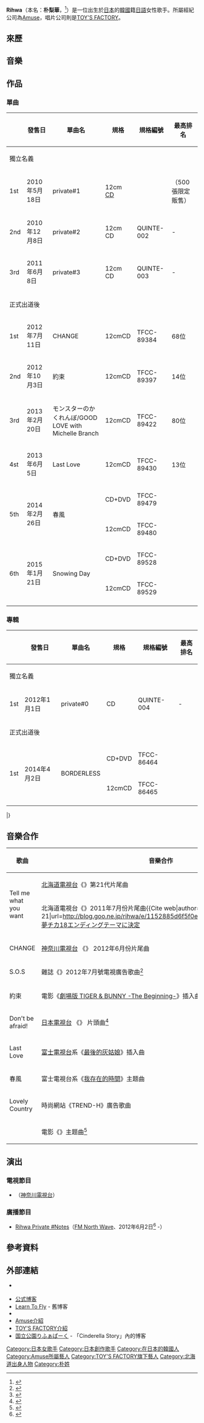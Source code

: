 {{expand|time=2013-12-31T20:26:04+00:00}}
{{noteTA
|G1=JP Show}}
{{藝人
| 姓名 = Rihwa
| 類型 = 女歌手
| 原名 = 朴梨華（{{lang|ja|パク・リファ}}）
| 外文名 = 
| 外文 = 
| 羅馬拼音 = 
| 出生日期 = {{birth_date_and _age|1989|10|4}}
| 出生地點 = {{JPN}}[[北海道|北海道]][[札幌市|札幌市]]
| 國籍 = {{KOR}}
| 語言 = [[日語|日語]]
| 職業 = [[歌手|歌手]]
| 唱片公司 = [[TOY'S_FACTORY|TOY'S FACTORY]]
| 經紀公司 = [[Amuse|Amuse]]
| 活躍年代 = 2010年至今
| 網站 = [http://www.rihwa.net/ Rihwa Official website]
}}
'''Rihwa'''（本名：'''朴梨華'''，{{bd|1989年|10月4日}}<ref>{{Cite web |url=http://sankei.jp.msn.com/entertainments/news/120718/ent12071810590009-n3.htm |title=言葉と関係なくつながれることに感動 Rihwa デビューシングル「CHANGE」 |work=[[產經新聞|產經新聞]] |publisher=[[產業經濟新聞社|產業經濟新聞社]] |date=2012-07-18 |accessdate=2013-12-31 |deadurl=yes |archiveurl=https://web.archive.org/web/20120718043951/http://sankei.jp.msn.com/entertainments/news/120718/ent12071810590009-n3.htm |archivedate=2012-07-18 }}</ref>）是一位出生於[[日本|日本]]的[[韓國|韓國]]籍[[日語|日語]]女性歌手。所屬經紀公司為[[Amuse|Amuse]]，唱片公司則是[[TOY'S_FACTORY|TOY'S FACTORY]]。

== 來歷 ==

== 音樂 ==

== 作品 ==
=== 單曲 ===
{| class="wikitable" style="text-align:center"
|-
!   !! 發售日 !! 單曲名 !! 規格 !! 規格編號 !! 最高排名
|-
! colspan=6 | 獨立名義
|-
| 1st
| 2010年5月18日
! private#1
| 12cm [[CD|CD]]
|
| （500張限定販售）
|-
| 2nd
| 2010年12月8日
! private#2
| 12cm CD
| QUINTE-002
| -
|-
| 3rd
| 2011年6月8日
 !private#3
| 12cm CD
| QUINTE-003
| -
|-
! colspan=6 | 正式出道後
|-
| 1st
| 2012年7月11日
 !CHANGE
| 12cmCD
| TFCC-89384
| 68位
|-
| 2nd
| 2012年10月3日
! 約束
| 12cmCD
| TFCC-89397
| 14位
|-
| 3rd
| 2013年2月20日
! モンスターのかくれんぼ/GOOD LOVE with Michelle Branch
| 12cmCD
| TFCC-89422
| 80位
|-
| 4st
| 2013年6月5日
! Last Love
| 12cmCD
| TFCC-89430
| 13位
|-
| rowspan=2 | 5th
| rowspan=2 | 2014年2月26日
! rowspan=2 | 春風
| CD+DVD
| TFCC-89479
| rowspan=2 | 
|-
| 12cmCD
| TFCC-89480
|-
| rowspan=2 | 6th
| rowspan=2 | 2015年1月21日
! rowspan=2 | Snowing Day
| CD+DVD
| TFCC-89528
| rowspan=2 | 
|-
| 12cmCD
| TFCC-89529
|-
|}

=== 專輯 ===
{| class="wikitable" style="text-align:center"
|-
!   !! 發售日 !! 單曲名 !! 規格 !! 規格編號 !! 最高排名
|-
! colspan=6 | 獨立名義
|-
! 1st
| 2012年1月1日
| private#0
| CD
| QUINTE-004
| - 
|-
! colspan=6 | 正式出道後
|-
| rowspan=2 | 1st
| rowspan=2 | 2014年4月2日
! rowspan=2 | BORDERLESS
| CD+DVD
| TFCC-86464
| rowspan=2 | 
|-
| 12cmCD
| TFCC-86465
|- 
|}
|}

== 音樂合作 ==
{|class="wikitable" style="font-size:small;"
! 歌曲 !! 音樂合作
|-
|rowspan="2"|Tell me what you want||[[北海道電視台|北海道電視台]]《{{link-ja|全國省道挑食中|おにぎりあたためますか}}》第21代片尾曲
|-
|北海道電視台《{{link-ja|夢動力18|夢チカ18}}》2011年7月份片尾曲<ref>{{Cite web|author=Rihwa|date=2011-06-21|url=http://blog.goo.ne.jp/rihwa/e/1152885d6f5f0e6fe650f6cb4d312397|title=夢チカ18エンディングテーマに決定!!|work=Learn To Fly|accessdate=2012-08-01|deadurl=yes|archiveurl=https://web.archive.org/web/20140101080202/http://blog.goo.ne.jp/rihwa/e/1152885d6f5f0e6fe650f6cb4d312397|archivedate=2014-01-01}}</ref>
|-
|CHANGE||[[神奈川電視台|神奈川電視台]] 《{{link-ja|saku saku|saku saku}}》 2012年6月份片尾曲
|-
|S.O.S||雜誌《{{link-ja|sweet|sweet (雑誌)}}》2012年7月號電視廣告歌曲<ref>{{Cite web|date=2012-06-13|url=http://www.barks.jp/news/?id=1000080518|title=Rihwa（リファ）、新曲「S.O.S」がファッション誌『sweet』のCMソングに大抜擢|work=BARKS|publisher=グローバル・プラス|accessdate=2012-07-24|archive-date=2014-01-01|archive-url=https://web.archive.org/web/20140101114413/http://www.barks.jp/news/?id=1000080518|dead-url=no}}</ref>
|-
|約束||電影《[[TIGER_&_BUNNY|劇場版 TIGER & BUNNY -The Beginning-]]》插入曲<ref>{{Cite web|date=2012-07-10|url=http://natalie.mu/music/news/72674|title=Rihwa「劇場版 TIGER & BUNNY」第1弾の挿入歌書き下ろし|work=ナタリー|publisher=ナターシャ|accessdate=2012-08-05|archive-date=2014-01-01|archive-url=https://web.archive.org/web/20140101221122/http://natalie.mu/music/news/72674|dead-url=no}}</ref>
|-
|Don't be afraid!||[[日本電視台|日本電視台]] 《{{link-ja|Evening Press donna|イブニングプレス donna}}》 片頭曲<ref>{{Cite web|url=http://www.rihwa.net/media.php#tv|title=Media：Rihwa Official website|accessdate=2013-04-03|archive-date=2013-04-07|archive-url=https://web.archive.org/web/20130407054550/http://www.rihwa.net/media.php#tv|dead-url=no}}</ref>
|-
|Last Love|| [[富士電視台|富士電視台]]系《[[最後的灰姑娘|最後的灰姑娘]]》插入曲
|-
|春風||富士電視台系《[[我存在的時間|我存在的時間]]》主题曲
|-
|Lovely Country||時尚網站《TREND-H》廣告歌曲
|-
|{{link-ja|道標|ミチシルベ}}||電影《{{Link-ja|百合心|ユリゴコロ}}》主题曲<ref>{{Cite news|title=Ｒｉｈｗａ、吉高由里子主演「ユリゴコロ」で初の映画主題歌|url=http://www.hochi.co.jp/entertainment/20170712-OHT1T50337.html?from=rss&utm_source=dlvr.it&utm_medium=twitter|newspaper=[[體育報知|體育報知]]|publisher=[[報知新聞社|報知新聞社]]|language=ja|date=2017-07-13|accessdate=2017-07-13|archiveurl=https://archive.is/20170713114305/http://www.hochi.co.jp/entertainment/20170712-OHT1T50337.html?from=rss&utm_source=dlvr.it&utm_medium=twitter|archivedate=2017-07-13|deadurl=yes}}</ref>
|}

== 演出 ==
=== 電視節目 ===
* {{link-ja|saku saku|saku saku}}（[[神奈川電視台|神奈川電視台]]）

=== 廣播節目 ===
* [[Rihwa_Private_#Notes|Rihwa Private #Notes]]（[[FM_North_Wave|FM North Wave]]、2012年6月2日<ref>{{Cite web|author=Rihwa|date=2012-06-02|url=http://blog.goo.ne.jp/rihwa/e/1dacdbca862296e390096827d338921d|title=DJ Rihwaの誕生日♪|work=Learn To Fly|accessdate=2012-10-10|deadurl=yes|archiveurl=https://web.archive.org/web/20140101080159/http://blog.goo.ne.jp/rihwa/e/1dacdbca862296e390096827d338921d|archivedate=2014-01-01}}</ref> -）

== 參考資料 ==
{{reflist}}

== 外部連結 ==
* {{Official|http://www.rihwa.net/}} {{ja icon}}
* [http://ameblo.jp/rihwablo/ 公式博客]{{Wayback|url=http://ameblo.jp/rihwablo/ |date=20140419080931 }} {{ja icon}}
* [http://blog.goo.ne.jp/rihwa/ Learn To Fly]{{Wayback|url=http://blog.goo.ne.jp/rihwa/ |date=20140101132710 }} - 舊博客 {{ja icon}}
* {{Twitter|Rihwa_Park|Rihwa}}
* [http://artist.amuse.co.jp/artist/rihwa/ Amuse介紹]{{Wayback|url=http://artist.amuse.co.jp/artist/rihwa/ |date=20140403115338 }} {{ja icon}}
* [https://web.archive.org/web/20120827000852/http://www.toysfactory.co.jp/rihwa/index.html TOY'S FACTORY介紹] {{ja icon}}
* [http://cstory.jp/blog/rihwa/ 国立公園りふぁぱーく]{{Wayback|url=http://cstory.jp/blog/rihwa/ |date=20140101070015 }} - 「Cinderella Story」內的博客 {{ja icon}}

{{DEFAULTSORT:Rihwa}}
[[Category:日本女歌手|Category:日本女歌手]]
[[Category:日本創作歌手|Category:日本創作歌手]]
[[Category:在日本的韓國人|Category:在日本的韓國人]]
[[Category:Amuse所屬藝人|Category:Amuse所屬藝人]]
[[Category:TOY'S_FACTORY旗下藝人|Category:TOY'S FACTORY旗下藝人]]
[[Category:北海道出身人物|Category:北海道出身人物]]
[[Category:朴姓|Category:朴姓]]